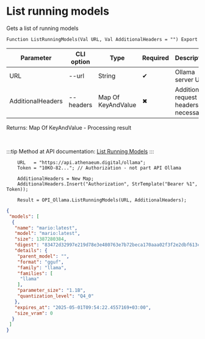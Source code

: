 ﻿---
sidebar_position: 2
---


# List running models
 Gets a list of running models



`Function ListRunningModels(Val URL, Val AdditionalHeaders = "") Export`

  | Parameter | CLI option | Type | Required | Description |
  |-|-|-|-|-|
  | URL | --url | String | &#x2714; | Ollama server URL |
  | AdditionalHeaders | --headers | Map Of KeyAndValue | &#x2716; | Additional request headers, if necessary |

  
  Returns:  Map Of KeyAndValue - Processing result

<br/>

:::tip
Method at API documentation: [List Running Models](https://github.com/ollama/ollama/blob/main/docs/api.md#list-running-models)
:::
<br/>



```bsl title="1C:Enterprise/OneScript code example"
    URL   = "https://api.athenaeum.digital/ollama";
    Token = "10KO-82..."; // Authorization - not part API Ollama

    AdditionalHeaders = New Map;
    AdditionalHeaders.Insert("Authorization", StrTemplate("Bearer %1", Token));

    Result = OPI_Ollama.ListRunningModels(URL, AdditionalHeaders);
```
 



```json title="Result"
{
 "models": [
  {
   "name": "mario:latest",
   "model": "mario:latest",
   "size": 1387280384,
   "digest": "83472d32997e219d78e3e480763e7b72beca170aaa02f3f2e2dbf613c248dee4",
   "details": {
    "parent_model": "",
    "format": "gguf",
    "family": "llama",
    "families": [
     "llama"
    ],
    "parameter_size": "1.1B",
    "quantization_level": "Q4_0"
   },
   "expires_at": "2025-05-01T09:54:22.4557169+03:00",
   "size_vram": 0
  }
 ]
}
```
